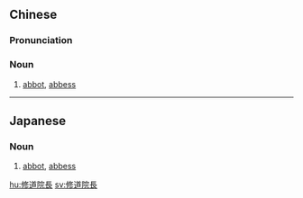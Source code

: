 {{also|修道院长}}
==Chinese==
{{zh-forms|s=修道院长|type=31}}

===Pronunciation===
{{zh-pron
|m=xiūdàoyuànzhǎng
|c=sau1 dou6 jyun6-2 zoeng2
|cat=n
}}

===Noun===
{{zh-noun}}

# [[abbot]], [[abbess]] {{gloss|superior or head of an abbey or monastery}}

----

==Japanese==
{{ja-kanjitab|しゅう|どう|いん|ちょう|yomi=o}}

===Noun===
{{ja-noun|しゅうどういんちょう}}

# [[abbot]], [[abbess]] {{gloss|superior or head of an abbey or monastery}}

[[hu:修道院長]]
[[sv:修道院長]]